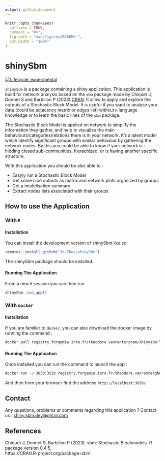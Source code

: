 ```yaml
---
output: github_document
---
```


<!-- README.md is generated from README.Rmd. Please edit that file -->

```r
knitr::opts_chunk$set(
  collapse = TRUE,
  comment = "#>",
  fig.path = "man/figures/README-",
  out.width = "100%"
)
```

# shinySbm

<!-- badges: start -->
[![Lifecycle: experimental](https://img.shields.io/badge/lifecycle-experimental-orange.svg)](https://lifecycle.r-lib.org/articles/stages.html#experimental)
<!-- badges: end -->

`shinySbm` is a package containing a shiny application. This application is build for network analysis based on the `sbm` package made by Chiquet J, Donnet S and Barbillon P (2023) [CRAN](https://CRAN.R-project.org/package=sbm). It allow to apply and explore the outputs of a Stochastic Block Model. It is useful if you want to analyse your data (could be adjacency matrix or edges list) without `R` language knowledge or to learn the basic lines of the `sbm` package. 

The Stochastic Block Model is applied on network to simplify the information they gather, and help to visualize the main behaviours/categories/relations there is in your network. It's a latent model which identify significant groups with similar behaviour by gathering the network nodes. By this you could be able to know if your network is : hidding closed sub-communities, hierachized, or is having another specific structure. 

With this application you should be also able to : 

 - Easyly run a Stochastic Block Model
 - Get some nice outputs as matrix and network plots organized by groups
 - Get a modelisation summary
 - Extract nodes lists associated with their groups


## How to use the Application

### With `R`

#### Installation

You can install the development version of shinySbm like so:

``` r
remotes::install_github("Jo-Theo/shinySbm")
```

The shinySbm package should be installed. 

#### Running The Application

From a new `R` session you can then run

``` r
shinySbm::run_app()
```

### With `docker`

#### Installation

If you are familiar to `docker`, you can also download the docker image by running the command :

``` bash
docker pull registry.forgemia.inra.fr/theodore.vanrenterghem/shinysbm:latest
```
#### Running The Application

Once installed you can run the command to launch the app :

``` bash
docker run -p 3838:3838 registry.forgemia.inra.fr/theodore.vanrenterghem/shinysbm:latest
```

And then from your browser find the address `http://localhost:3838/`

## Contact

Any questions, problems or comments regarding this application ?
Contact us : [shiny.sbm.dev@gmail.com](shiny.sbm.dev@gmail.com)

## References

Chiquet J, Donnet S, Barbillon P (2023).  sbm: Stochastic Blockmodels. R package version 0.4.5,  
https://CRAN.R-project.org/package=sbm.
